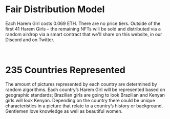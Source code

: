 # Fair Distribution Model

Each Harem Girl costs 0.069 ETH. There are no price tiers. Outside of the first 41 Harem Girls – the
remaining NFTs will be sold and distributed via a random airdrop via a smart contract that we'll share
on this website, in our Discord and on Twitter.


<br />

# 235 Countries Represented

The amount of pictures represented by each country are determined by random
algorithms. Each country’s Harem Girl will be represented based on geographic
standards; Brazilian girls are going to look Brazilian and Kenyan girls will
look Kenyan. Depending on the country there could be unique characteristics in
a picture that relate to a country’s history or background. Gentlemen love
knowledge as well as beautiful women.
